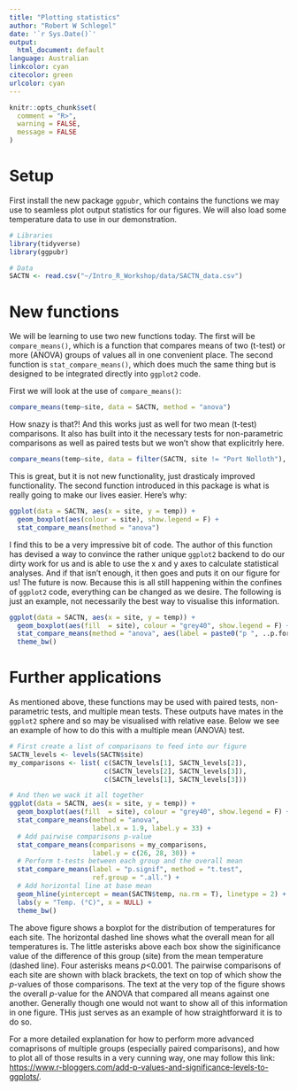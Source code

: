 ```yaml
---
title: "Plotting statistics"
author: "Robert W Schlegel"
date: '`r Sys.Date()`'
output:
  html_document: default
language: Australian
linkcolor: cyan
citecolor: green
urlcolor: cyan
---
```


```r
knitr::opts_chunk$set(
  comment = "R>", 
  warning = FALSE, 
  message = FALSE
)
```

# Setup
First install the new package `ggpubr`, which contains the functions we may use to seamless plot output statistics for our figures. We will also load some temperature data to use in our demonstration.

```r
# Libraries
library(tidyverse)
library(ggpubr)

# Data
SACTN <- read.csv("~/Intro_R_Workshop/data/SACTN_data.csv")
```

# New functions
We will be learning to use two new functions today. The first will be `compare_means()`, which is a function that compares means of two (t-test) or more (ANOVA) groups of values all in one convenient place. The second function is `stat_compare_means()`, which does much the same thing but is designed to be integrated directly into `ggplot2` code.

First we will look at the use of `compare_means()`:

```r
compare_means(temp~site, data = SACTN, method = "anova")
```

How snazy is that?! And this works just as well for two mean (t-test) comparisons. It also has built into it the necessary tests for non-parametric comparisons as well as paired tests but we won't show that explicitrly here.

```r
compare_means(temp~site, data = filter(SACTN, site != "Port Nolloth"), method = "t.test")
```

This is great, but it is not new functionality, just drasticaly improved functionality. The second function introduced in this package is what is really going to make our lives easier. Here's why:

```r
ggplot(data = SACTN, aes(x = site, y = temp)) +
  geom_boxplot(aes(colour = site), show.legend = F) +
  stat_compare_means(method = "anova")
```

I find this to be a very impressive bit of code. The author of this function has devised a way to convince the rather unique `ggplot2` backend to do our dirty work for us and is able to use the x and y axes to calculate statistical analyses. And if that isn't enough, it then goes and puts it on our figure for us! The future is now. Because this is all still happening within the confines of `ggplot2` code, everything can be changed as we desire. The following is just an example, not necessarily the best way to visualise this information.

```r
ggplot(data = SACTN, aes(x = site, y = temp)) +
  geom_boxplot(aes(fill  = site), colour = "grey40", show.legend = F) +
  stat_compare_means(method = "anova", aes(label = paste0("p ", ..p.format..)), label.x = 2) +
  theme_bw()
```

# Further applications
As mentioned above, these functions may be used with paired tests, non-parametric tests, and multiple mean tests. These outputs have mates in the `ggplot2` sphere and so may be visualised with relative ease. Below we see an example of how to do this with a multiple mean (ANOVA) test.

```r
# First create a list of comparisons to feed into our figure
SACTN_levels <- levels(SACTN$site)
my_comparisons <- list( c(SACTN_levels[1], SACTN_levels[2]), 
                        c(SACTN_levels[2], SACTN_levels[3]),
                        c(SACTN_levels[1], SACTN_levels[3]))

# And then we wack it all together
ggplot(data = SACTN, aes(x = site, y = temp)) +
  geom_boxplot(aes(fill  = site), colour = "grey40", show.legend = F) +
  stat_compare_means(method = "anova", 
                     label.x = 1.9, label.y = 33) +
  # Add pairwise comparisons p-value
  stat_compare_means(comparisons = my_comparisons,
                     label.y = c(26, 28, 30)) +
  # Perform t-tests between each group and the overall mean
  stat_compare_means(label = "p.signif", method = "t.test",
                     ref.group = ".all.") + 
  # Add horizontal line at base mean
  geom_hline(yintercept = mean(SACTN$temp, na.rm = T), linetype = 2) + 
  labs(y = "Temp. (°C)", x = NULL) +
  theme_bw()
```

The above figure shows a boxplot for the distribution of temperatures for each site. The horizontal dashed line shows what the overall mean for all temperatures is. The little asterisks above each box show the siginificance value of the difference of this group (site) from the mean temperature (dashed line). Four asterisks means _p_<0.001. The pairwise comparisons of each site are shown with black brackets, the text on top of which show the _p_-values of those comparisons. The text at the very top of the figure shows the overall _p_-value for the ANOVA that compared all means against one another. Generally though one would not want to show all of this information in one figure. THis just serves as an example of how straightforward it is to do so.

For a more detailed explanation for how to perform more advanced comaprisons of multiple groups (especially paired comparisons), and how to plot all of those results in a very cunning way, one may follow this link: <https://www.r-bloggers.com/add-p-values-and-significance-levels-to-ggplots/>. 
